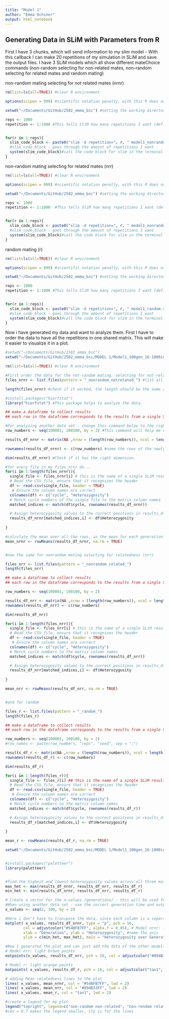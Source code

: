 ```yaml
---
title: "Model 1"
author: "Emma Ochsner"
output: html_notebook
---
```


## Generating Data in SLiM with Parameters from R 

First I have 3 chunks, which will send information to my slim model - With this callback I can make 20 repetitions of my simulation in SLiM and save the output files. I have 3 SLiM models which all show different mateChoice commands (non-random selecting for non-related mates, non-random selecting for related mates and random mating)

non-random mating selecting for not related mates (nrnr)
```r

rm(list=ls(all=TRUE)) #clear R environment

options(scipen = 999) #scientific notation penalty, with this R does not use scientific notation for numbers

setwd("~/Documents/GitHub/2502_emma_bsc") #setting the working directory

reps <- 1000
repetition <- 1:1000 #This tells SliM how many repetitions I want (defined constant in SLiM)


for(r in 1:reps){
  slim_code_block <- paste0("slim -d repetition=", r, " model1_nonrandom_notrelated.slim")
  #slim_code_block - goes through the amount of repetitions I want
  system(slim_code_block)#call the code block for slim in the terminal via bash, system invokes the OS command specified by command.
}

```

non-random mating selecting for related mates (nrr)
```r

rm(list=ls(all=TRUE)) #clear R environment

options(scipen = 999) #scientific notation penalty, with this R does not use scientific notation for numbers

setwd("~/Documents/GitHub/2502_emma_bsc") #setting the working directory

reps <- 1000
repetition <- 1:1000  #This tells SliM how many repetitions I want (defined constant in SLiM)


for(r in 1:reps){
  slim_code_block <- paste0("slim -d repetition=", r, " model1_nonrandom_related.slim")
  #slim_code_block - goes through the amount of repetitions I want
  system(slim_code_block)#call the code block for slim in the terminal via bash, system invokes the OS command specified by command.
}

```


random mating (r)
```r

rm(list=ls(all=TRUE)) #clear R environment

options(scipen = 999) #scientific notation penalty, with this R does not use scientific notation for numbers

setwd("~/Documents/GitHub/2502_emma_bsc") #setting the working directory

reps <- 1000
repetition <- 1:1000 #This tells SliM how many repetitions I want (defined constant in SLiM)


for(r in 1:reps){
  slim_code_block <- paste0("slim -d repetition=", r, " model1_random.slim")
  #slim_code_block - goes through the amount of repetitions I want
  system(slim_code_block)#call the code block for slim in the terminal via bash, system invokes the OS command specified by command.
}

```



Now i have generated my data and want to analyze them. First I have to order the data to have all the repetitions in one shared matrix. This will make it easier to visualize it in a plot.  

```r
#setwd("~/Documents/GitHub/2502_emma_bsc")
setwd("~/Documents/GitHub/2502_emma_bsc/MODEL 1/Model1_100gen_16-1000ind_20reps")

rm(list=ls(all=TRUE)) #clear R environment

#First order the data for the not-random mating, selecting for not-related mates (nrnr)
files_nrnr <- list.files(pattern = "_nonrandom_notrelated_") #list all the files which show this specific pattern in their name. 

length(files_nrnr) #check if it worked, the length should be the same amount as repetitions i defined in the first chunks. 

#install.packages("hierfstat")
library("hierfstat") #This package helps to analyze the data. 

## make a dataframe to collect results
## each row in the dataframe corresponds to the results from a single SLiM simulation run

#For analyzing another data set - change this command below to the right generation time and output interval, otherwise there will be an error message!!!
row_numbers <- seq(100001, 100100, by = 2) #This command will help me name/define the rows. These are the generations from my SLiM output - I had 100 generations and wrote down the heterozygosity for every second generation - starting with a cycle number of 100001, due to the burnin. 

results_df_nrnr <- matrix(NA ,nrow = (length(row_numbers)), ncol = length(files_nrnr)) #create a matrix with NA, to later store my results. The rows are the different generations and the different columns are the repetitions  I did. 

rownames(results_df_nrnr) <- c(row_numbers) #name the rows of the newly created matrix

dim(results_df_nrnr) #Check if it has the right dimension. 

#for every file in my files_nrnr do...
for(i in 1:length(files_nrnr)){ 
  single_file <- files_nrnr[i] # this is the name of a single SLiM result file
  # Read the CSV file, ensure that it recognizes the header
  df <- read.csv(single_file, header = TRUE) 
   # Ensure the column names are correct
  colnames(df) <- c("cycle", "Heterozygosity")  
  # Match cycle numbers of the single file to the matrix column names
  matched_indices <- match(df$cycle, rownames(results_df_nrnr))

  # Assign heterozygosity values to the correct positions in results_df_nrnr (matrix)
  results_df_nrnr[matched_indices,i] <- df$Heterozygosity
  
}

#calculate the mean over all the rows, so the mean for each generation across the different repetitions. 
mean_nrnr <- rowMeans(results_df_nrnr, na.rm = TRUE)


#now the same for nonrandom mating selecting for relatedness (nrr) 

files_nrr <- list.files(pattern = "_nonrandom_related_")
length(files_nrr)

## make a dataframe to collect results
## each row in the dataframe corresponds to the results from a single SLiM simulation run

row_numbers <- seq(100001, 100100, by = 2)

results_df_nrr <- matrix(NA ,nrow = (length(row_numbers)), ncol = length(files_nrr))
rownames(results_df_nrr) <- c(row_numbers)

dim(results_df_nrr)

for(i in 1:length(files_nrr)){ 
  single_file <- files_nrr[i] # this is the name of a single SLiM result file
  # Read the CSV file, ensure that it recognizes the header
  df <- read.csv(single_file, header = TRUE) 
   # Ensure the column names are correct
  colnames(df) <- c("cycle", "Heterozygosity")  
  # Match cycle numbers to the matrix column names
  matched_indices <- match(df$cycle, rownames(results_df_nrr))

  # Assign heterozygosity values to the correct positions in results_df_nrr
  results_df_nrr[matched_indices,i] <- df$Heterozygosity
  
}

mean_nrr <- rowMeans(results_df_nrr, na.rm = TRUE)


#and for random

files_r <- list.files(pattern = "_random_")
length(files_r)

## make a dataframe to collect results
## each row in the dataframe corresponds to the results from a single SLiM simulation run

row_numbers <- seq(100001, 100100, by = 2)
#row_names <- paste(row_numbers, "reps", "seed", sep = ";")

results_df_r <- matrix(NA ,nrow = (length(row_numbers)), ncol = length(files_r))
rownames(results_df_r) <- c(row_numbers)

dim(results_df_r)

for(i in 1:length(files_r)){ 
  single_file <- files_r[i] ## this is the name of a single SLiM result file
  # Read the CSV file, ensure that it recognizes the header
  df <- read.csv(single_file, header = TRUE) 
   # Ensure the column names are correct
  colnames(df) <- c("cycle", "Heterozygosity")  
  # Match cycle numbers to the matrix column names
  matched_indices <- match(df$cycle, rownames(results_df_r))

  # Assign heterozygosity values to the correct positions in results_df_r
  results_df_r[matched_indices,i] <- df$Heterozygosity
  
}

mean_r <- rowMeans(results_df_r, na.rm = TRUE)


```

```r
setwd("~/Documents/GitHub/2502_emma_bsc/MODEL 1/Model1_100gen_16-1000ind_20reps") #setting the working directory


#install.packages("paletteer")
library(paletteer)


#find the highest and lowest heterozygosity values across all three matrices. This will help me with the y axis of the plot i want to generate. 
max_het <- max(results_df_nrnr, results_df_nrr, results_df_r)
min_het <- min(results_df_nrnr, results_df_nrr, results_df_r)

# Create a vector for the x-values (generations) - this will be used for the x axis of the plot. 
#When using another data set - use the correct generation time and output interval in the command below!
x_values <- seq(2, 100, by = 2)

#Here i don't have to transpose the data, since each column is a separate data series - this is what matplot expects. 
matplot( x_values, results_df_nrnr, type = "p", pch = 16, 
        col = adjustcolor("#54BFB7FF", alpha.f = 0.05), # Model nrnr: light blue points, alpha.f is the transparacy
        xlab = "Generation", ylab = "Heterozygosity", #name the axis
        ylim = c(min_het, max_het), main = "Heterozygosity over Generations")  #define the y axis and give the plot a title 

#Now I generated the plot and can just add the data of the other models (nrr and r)
# Model nrr: light brown points
matpoints(x_values, results_df_nrr, pch = 16, col = adjustcolor("#894B33FF", alpha.f = 0.05)) #adding points to the existing plot from above

# Model r: light orange points
matpoints( x_values, results_df_r, pch = 16, col = adjustcolor("tan1", alpha.f = 0.05)) #again

# adding Mean relatedness lines to the plot
lines( x_values, mean_nrnr, col = "#54BFB7FF", lwd = 2)
lines( x_values, mean_nrr, col = "#894B33FF", lwd = 2)
lines( x_values, mean_r, col = "tan1", lwd = 2)

#create a legend for my plot
legend("topright", legend=c("non-random non-related", "non-rendom related", "random"), col=c("#54BFB7FF", "#894B33FF", "tan1"), lty=1, cex = 0.7)
#cex = 0.7 makes the legend smaller, lty is for the lines


```

